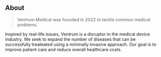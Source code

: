 ## About

> Ventrum Medical was founded in 2022 to tackle common medical problems.

Inspired by real-life issues, Ventrum is a disruptor in the medical device industry. We seek to expand the number of diseases that can be successfully treateated using a minimally invasive approach. Our goal is to improve patient care and reduce overall healthcare costs.
